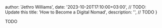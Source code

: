 
  author: 'Jethro Williams',
  date: '2023-10-20T17:10:00+03:00', // TODO: Update this
  title: 'How to Become a Digital Nomad',
  description: '', // TODO
}


TODO
